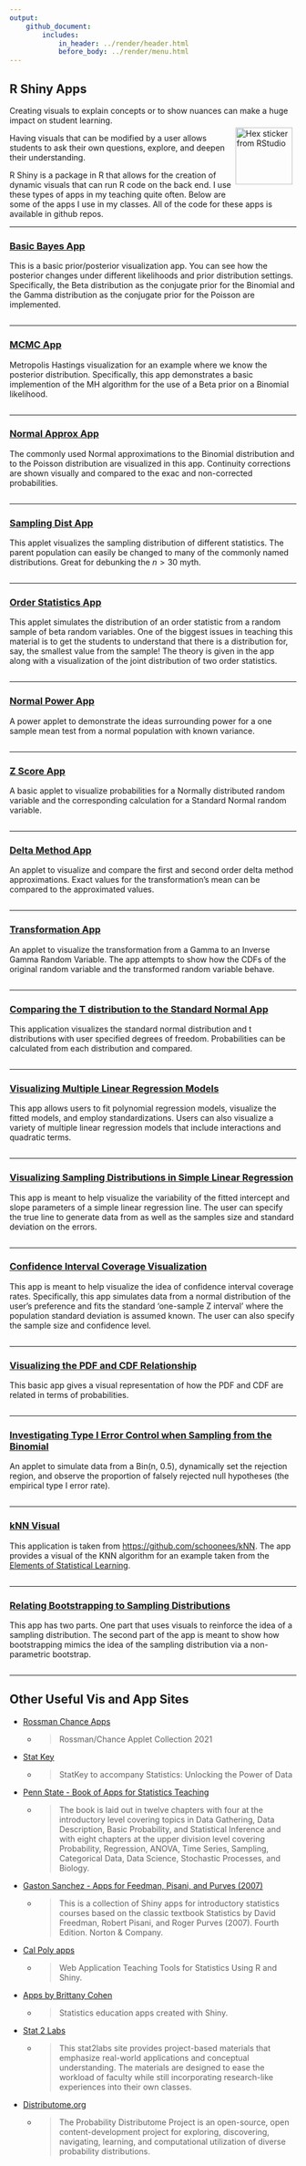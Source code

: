 ```yaml
---
output: 
    github_document:
        includes: 
            in_header: ../render/header.html
            before_body: ../render/menu.html
---
```


## R Shiny Apps

Creating visuals to explain concepts or to show nuances can make a huge impact on student learning.  <div style = "float: right;padding: 7px 7px 7px 7px;">
  <img src = "../images/hex-shiny.png" alt = "Hex sticker from RStudio" width = "100">
</div> Having visuals that can be modified by a user allows students to ask their own questions, explore, and deepen their understanding.  

R Shiny is a package in R that allows for the creation of dynamic visuals that can run R code on the back end.  I use these types of apps in my teaching quite often.  Below are some of the apps I use in my classes.  All of the code for these apps is available in github repos.  

<hr class = "cool"> 

### <a href="https://shiny.stat.ncsu.edu/jbpost2/BasicBayes/" target = "_blank">Basic Bayes App</a> 

This is a basic prior/posterior visualization app.  You can see how the posterior changes under different likelihoods and prior distribution settings.  Specifically, the Beta distribution as the conjugate prior for the Binomial and the Gamma distribution as the conjugate prior for the Poisson are implemented.

<a href="https://shiny.stat.ncsu.edu/jbpost2/BasicBayes/" target = "_blank"><img src="../images/Bayes.png" alt=""></a>

<hr class = "cool"> 

### <a href="https://shiny.stat.ncsu.edu/jbpost2/MCMC/" target = "_blank">MCMC App</a>

Metropolis Hastings visualization for an example where we know the posterior distribution.  Specifically, this app demonstrates a basic implemention of the MH algorithm for the use of a Beta prior on a Binomial likelihood.

<a href="https://shiny.stat.ncsu.edu/jbpost2/MCMC/" target = "_blank"><img   src="../images/MCMC.png" alt=""></a>

<hr class = "cool"> 

### <a href="https://shiny.stat.ncsu.edu/jbpost2/NormalApproximation/" target = "_blank">Normal Approx App</a>

The commonly used Normal approximations to the Binomial distribution and to the Poisson distribution are visualized in this app.  Continuity corrections are shown visually and compared to the exac and non-corrected probabilities.

<a href="https://shiny.stat.ncsu.edu/jbpost2/NormalApproximation/" target = "_blank"><img src="../images/NormApprox.png" alt=""></a>

<hr class = "cool"> 

### <a href="https://shiny.stat.ncsu.edu/jbpost2/SamplingDistribution/" target = "_blank">Sampling Dist App</a>

This applet visualizes the sampling distribution of different statistics.  The parent population can easily be changed to many of the commonly named distributions.  Great for debunking the $n>30$ myth.

<a href="https://shiny.stat.ncsu.edu/jbpost2/SamplingDistribution/" target = "_blank"><img src="../images/SamplingDist.png" alt=""></a>

<hr class = "cool"> 

### <a href="https://shiny.stat.ncsu.edu/jbpost2/OrderStatsDist/" target = "_blank">Order Statistics App</a>

This applet simulates the distribution of an order statistic from a random sample of beta random variables.  One of the biggest issues in teaching this material is to get the students to understand that there is a distribution for, say, the smallest value from the sample!  The theory is given in the app along with a visualization of the joint distribution of two order statistics.

<a href="https://shiny.stat.ncsu.edu/jbpost2/OrderStatsDist/" target = "_blank"><img   src="../images/OrderStats.png" alt=""></a>

<hr class = "cool"> 

### <a href="https://shiny.stat.ncsu.edu/jbpost2/NormalPower/" target = "_blank">Normal Power App</a>

A power applet to demonstrate the ideas surrounding power for a one sample mean test from a normal population with known variance.

<a href="https://shiny.stat.ncsu.edu/jbpost2/NormalPower/" target = "_blank"><img   src="../images/Power.png" alt=""></a>

<hr class = "cool"> 

### <a href="https://shiny.stat.ncsu.edu/jbpost2/ZScores/" target = "_blank">Z Score App</a>

A basic applet to visualize probabilities for a Normally distributed random variable and the corresponding calculation for a Standard Normal random variable.

<a href="https://shiny.stat.ncsu.edu/jbpost2/ZScores/" target = "_blank"><img   src="../images/ZScores.png" alt=""></a>

<hr class = "cool"> 

### <a href="https://shiny.stat.ncsu.edu/jbpost2/Delta/" target = "_blank">Delta Method App</a>

An applet to visualize and compare the first and second order delta method approximations.  Exact values for the transformation's mean can be compared to the approximated values.

<a href="https://shiny.stat.ncsu.edu/jbpost2/Delta/" target = "_blank"><img   src="../images/Delta.png" alt=""></a>

<hr class = "cool"> 

### <a href="https://shiny.stat.ncsu.edu/jbpost2/Transform/" target = "_blank">Transformation App</a>

An applet to visualize the transformation from a Gamma to an Inverse Gamma Random Variable.  The app attempts to show how the CDFs of the original random variable and the transformed random variable behave.  

<a href="https://shiny.stat.ncsu.edu/jbpost2/Transform/" target = "_blank"><img   src="../images/transform.png" alt=""></a>

<hr class = "cool"> 

### <a href="https://shiny.stat.ncsu.edu/jbpost2/TvsZ/" target = "_blank">Comparing the T distribution to the Standard Normal App</a>

This application visualizes the standard normal distribution and t distributions with user specified degrees of freedom.  Probabilities can be calculated from each distribution and compared.

<a href="https://shiny.stat.ncsu.edu/jbpost2/TvsZ/" target = "_blank"><img   src="../images/TvsZ.png" alt=""></a>

<hr class = "cool"> 


### <a href="https://shiny.stat.ncsu.edu/jbpost2/RegVis/" target = "_blank">Visualizing Multiple Linear Regression Models</a>

This app allows users to fit polynomial regression models, visualize the fitted models, and employ standardizations. Users can also visualize a variety of multiple linear regression models that include interactions and quadratic terms. 

<a href="https://shiny.stat.ncsu.edu/jbpost2/RegVis/" target = "_blank"><img   src="../images/RegVis.png" alt=""></a>

<hr class = "cool"> 

### <a href="https://shiny.stat.ncsu.edu/jbpost2/RegressionInference/" target = "_blank">Visualizing Sampling Distributions in Simple Linear Regression</a>

This app is meant to help visualize the variability of the fitted intercept and slope parameters of a simple linear regression line.   The user can specify the true line to generate data from as well as the samples size and standard deviation on the errors.

<a href="https://shiny.stat.ncsu.edu/jbpost2/RegressionInference/" target = "_blank"><img   src="../images/RegressionInference.png" alt=""></a>

<hr class = "cool"> 

### <a href="https://shiny.stat.ncsu.edu/jbpost2/CIVis/" target = "_blank">Confidence Interval Coverage Visualization</a>

This app is meant to help visualize the idea of confidence interval coverage rates.  Specifically, this app simulates data from a normal distribution of the user's preference and fits the standard 'one-sample Z interval' where the population standard deviation is assumed known.  The user can also specify the sample size and confidence level.  

<a href="https://shiny.stat.ncsu.edu/jbpost2/CIVis/" target = "_blank"><img   src="../images/CIVis.png" alt=""></a>

<hr class = "cool"> 

### <a href="https://shiny.stat.ncsu.edu/jbpost2/CDFPDF/" target = "_blank">Visualizing the PDF and CDF Relationship</a>

This basic app gives a visual representation of how the PDF and CDF are related in terms of probabilities.

<a href="https://shiny.stat.ncsu.edu/jbpost2/CDFPDF/" target = "_blank"><img   src="../images/CDFPDF.png" alt=""></a>

<hr class = "cool"> 

### <a href="https://shiny.stat.ncsu.edu/jbpost2/BinomialAlphaControl/" target = "_blank">Investigating Type I Error Control when Sampling from the Binomial</a>

An applet to simulate data from a Bin(n, 0.5), dynamically set the rejection region, and observe the proportion of falsely rejected null hypotheses (the empirical type I error rate).

<a href="https://shiny.stat.ncsu.edu/jbpost2/BinomialAlphaControl/" target = "_blank"><img   src="../images/BinomialAlphaControl.png" alt=""></a>

<hr class = "cool"> 

### <a href="https://shiny.stat.ncsu.edu/jbpost2/kNN/" target = "_blank">kNN Visual</a>

This application is taken from <https://github.com/schoonees/kNN>.  The app provides a visual of the KNN algorithm for an example taken from the [Elements of Statistical Learning](https://hastie.su.domains/ElemStatLearn/).

<a href="https://shiny.stat.ncsu.edu/jbpost2/kNN/" target = "_blank"><img   src="../images/kNN.png" alt=""></a>

<hr class = "cool"> 

### <a href="https://shiny.stat.ncsu.edu/jbpost2/BootstrappingVisual/" target = "_blank">Relating Bootstrapping to Sampling Distributions</a>

This app has two parts. One part that uses visuals to reinforce the idea of a sampling distribution. The second part of the app is meant to show how bootstrapping mimics the idea of the sampling distribution via a non-parametric bootstrap.

<a href="https://shiny.stat.ncsu.edu/jbpost2/BootstrappingVisual/" target = "_blank"><img   src="../images/BootstrappingVisual.png" alt=""></a>

<hr class = "cool"> 


## Other Useful <strong>Vis and App Sites</strong>

<ul>
  <li> <a href="https://www.rossmanchance.com/applets/index2021.html" target = "_blank">Rossman Chance Apps</a> </li>
  <ul>
    <li>
      <blockquote cite="https://www.rossmanchance.com/applets/index2021.html">
      Rossman/Chance Applet Collection 2021
      </blockquote>
    </li>
  </ul>

  <li> <a href="http://www.lock5stat.com/statkey/index.html" target = "_blank">Stat Key</a></li>
  <ul>
    <li>
      <blockquote cite="http://www.lock5stat.com/statkey/index.html">
      StatKey to accompany Statistics: Unlocking the Power of Data
      </blockquote>
    </li>
  </ul>

  <li> <a href = "https://sites.psu.edu/shinyapps/" target = "_blank">Penn State - Book of Apps for Statistics Teaching</a></li>
  <ul>
    <li>
      <blockquote cite="https://sites.psu.edu/shinyapps/">
      The book is laid out in twelve chapters with four at the introductory level covering topics in Data Gathering, Data Description, Basic Probability, and Statistical Inference and with eight chapters at the upper division level covering Probability, Regression, ANOVA, Time Series, Sampling, Categorical Data, Data Science, Stochastic Processes, and Biology.
      </blockquote> 
    </li>
  </ul>

  <li> <a href = "https://github.com/gastonstat/shiny-introstats/" target = "_blank">Gaston Sanchez - Apps for Feedman, Pisani, and Purves (2007)</a></li>
  <ul>
    <li>
      <blockquote cite="https://github.com/gastonstat/shiny-introstats/">
    This is a collection of Shiny apps for introductory statistics courses based on the classic textbook Statistics by David Freedman, Robert Pisani, and Roger Purves (2007). Fourth Edition. Norton & Company.
      </blockquote>
    </li>
  </ul>

  <li> <a href = "http://www.statistics.calpoly.edu/shiny" target = "_blank">Cal Poly apps</a></li>
  <ul>
    <li>
      <blockquote cite="http://www.statistics.calpoly.edu/shiny">
      Web Application Teaching Tools for Statistics Using R and Shiny.
      </blockquote>
    </li>
  </ul>

  <li><a href = "http://www2.stat.duke.edu/~mc301/shinyed/" target = "_blank">Apps by Brittany Cohen</a></li>
  <ul>
    <li>  
      <blockquote cite="http://www2.stat.duke.edu/~mc301/shinyed/">
      Statistics education apps created with Shiny. 
      </blockquote> 
    </li>
  </ul>

  <li> <a href="http://web.grinnell.edu/individuals/kuipers/stat2labs/Labs.html" target = "_blank">Stat 2 Labs</a></li>
  <ul>
    <li>
      <blockquote cite="http://web.grinnell.edu/individuals/kuipers/stat2labs/Labs.html">
    This stat2labs site provides project-based materials that emphasize real-world applications and conceptual understanding. The materials are designed to ease the workload of faculty while still incorporating research-like experiences into their own classes.
      </blockquote> 
    </li>
  </ul>

  <li> <a href="http://www.distributome.org/" target = "_blank">Distributome.org</a></li>
  <ul>
    <li>
      <blockquote cite="http://www.distributome.org/">
    The Probability Distributome Project is an open-source, open content-development project for exploring, discovering, navigating, learning, and computational utilization of diverse probability distributions.
      </blockquote> 
    </li>
  </ul>
</ul>

